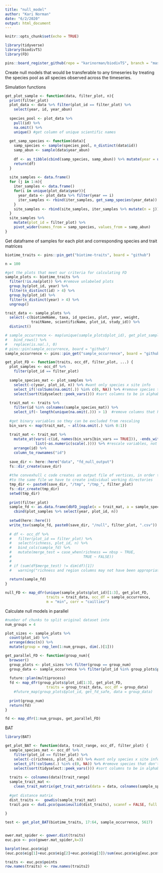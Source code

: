 ```yaml
---
title: "null_model"
author: "Kari Norman"
date: "6/2/2020"
output: html_document
---
```


```r
knitr::opts_chunk$set(echo = TRUE)
```

```r
library(tidyverse)
library(biodivTS)
library(FD)

pins::board_register_github(repo = "karinorman/biodivTS", branch = "master")
```

Create null models that would be transferable to any timeseries by treating the species pool as all species observed across the timeseries.

Simulation functions
```r
get_plot_sample <- function(data, filter_plot, n){
  print(filter_plot)
  plot_data <- data %>% filter(plot_id == filter_plot) %>%
    select(year, id, year_abun)
  
  species_pool <- plot_data %>%
    pull(id) %>%
    na.omit() %>%
    unique() #get column of unique scientific names
  
  get_samp_species <- function(data){
    samp_species <- sample(species_pool, n_distinct(data$id))
    samp_abun <- sample(data$year_abun)
      
    df <- as_tibble(cbind(samp_species, samp_abun)) %>% mutate(year = unique(data$year))
    return(df)
  }
  
  site_samples <- data.frame()
  for (j in 1:n){
    iter_samples <- data.frame()
    for(i in unique(plot_data$year)){
      year_data <- plot_data %>% filter(year == i)
      iter_samples <- rbind(iter_samples, get_samp_species(year_data))
    }
    site_samples <- rbind(site_samples, iter_samples %>% mutate(n = j))
  }
  site_samples %>%
    mutate(plot_id = filter_plot) %>%
    pivot_wider(names_from = samp_species, values_from = samp_abun)
}
```

Get dataframe of samples for each plot and corresponding species and trait matrices
```r
biotime_traits <- pins::pin_get("biotime-traits", board = "github")

n = 100

#get the plots that meet our criteria for calculating FD
sample_plots <- biotime_traits %>%
  filter(!is.na(plot)) %>% #remove unlabeled plots 
  group_by(plot_id, year) %>%
  filter(n_distinct(id) > 4) %>%
  group_by(plot_id) %>%
  filter(n_distinct(year) > 4) %>%
  ungroup()

trait_data <- sample_plots %>% 
  select(-c(biotimeName, taxa, id_species, plot, year, weight, 
            traitName, scientificName, plot_id, study_id)) %>%
  distinct()

# sample_occurrence <- map(unique(sample_plots$plot_id), get_plot_sample, data = sample_plots, n = n) %>%
#   bind_rows() %>%
#   replace(is.na(.), 0)
# pins::pin(sample_occurrence, board = "github")
sample_occurrence <- pins::pin_get("sample_occurrence", board = "github")

get_plot_FD <- function(traits, occ_df, filter_plot, ...) {
  plot_samples <- occ_df %>%
    filter(plot_id == filter_plot)
    
  sample_species_mat <- plot_samples %>%
    select(-c(year, plot_id, n)) %>% #want only species x site info
    select_if(!colSums(na.omit(.)) %in% c(0, NA)) %>% #remove species that don't occur in the plot
    select(sort(tidyselect::peek_vars())) #sort columns to be in alphabetical order, required for dbFDI()
  
  trait_mat <- traits %>%
    filter(id %in% colnames(sample_species_mat)) %>%
    select_if(~ length(unique(na.omit(.))) > 1)  #remove columns that have the same value for all columns
  
  #get binary variables so they can be excluded from rescaling 
  bin_vars <- map(trait_mat, ~ all(na.omit(.) %in% 0:1))
    
  trait_mat <- trait_mat %>%
    mutate_at(vars(-c(id, names(bin_vars[bin_vars == TRUE])), -ends_with("5cat")), 
              list(~as.numeric(scale(.)))) %>% #rescale variables, not binary or categorical
    arrange(id) %>%
    column_to_rownames("id")
  
  save_dir <- here::here("data", "fd_null_output")
  fs::dir_create(save_dir)
  
  #the convexhull c code creates an output file of vertices, in order to not have multiple threads writing
  #to the same file we have to create individual working directories
  tmp_dir <- paste0(save_dir, "/tmp", "/tmp_", filter_plot)
  fs::dir_create(tmp_dir)
  setwd(tmp_dir)
  
  print(filter_plot)
  sample_fd <- as.data.frame(dbFD_joggle(x = trait_mat, a = sample_species_mat, w.abun = TRUE, ...)) %>%
    cbind(plot_samples %>% select(year, plot_id, n))
  
  setwd(here::here())
  write_tsv(sample_fd, paste0(save_dir, "/null", filter_plot, ".csv"))
  
  # df <- occ_df %>%
  #   filter(plot_id == filter_plot) %>%
  #   select(richness, plot_id, n) %>%
  #   bind_cols(sample_fd) %>%
  #   mutate(merge_test = case_when(richness == nbsp ~ TRUE,
  #                                 TRUE ~ FALSE))
  # 
  # if (sum(df$merge_test) != dim(df)[1])
  #   warning("richness and region columns may not have been appropriately joined with FD data")
  
  return(sample_fd)
}

null_FD <- map_dfr(unique(sample_plots$plot_id)[1:3], get_plot_FD, 
                   traits = trait_data, occ_df = sample_occurrence,
                   m = "min", corr = "cailliez")
```

Calculate null models in parallel
```r
#number of chunks to split original dataset into 
num_groups = 4

plot_sizes <- sample_plots %>%
  count(plot_id) %>%
  arrange(desc(n)) %>%
  mutate(group = rep_len(1:num_groups, dim(.)[1]))

get_parallel_FD <- function(group_num){
  browser()
  group_plots <- plot_sizes %>% filter(group == group_num)
  group_data <- sample_occurrence %>% filter(plot_id %in% group_plots$plot_id)
  
  future::plan(multiprocess)
  fd <- map_dfr(group_plots$plot_id[1:3], get_plot_FD, 
                   traits = group_trait_data, occ_df = group_data)
    #future_map(group_plots$plot_id, get_fd_safe, data = group_data)
  
  print(group_num)
  return(fd)
}

fd <- map_dfr(1:num_groups, get_parallel_FD)
```

BAT
```r
library(BAT)

get_plot_BAT <- function(data, trait_range, occ_df, filter_plot) {
  sample_species_mat <- occ_df %>%
    filter(plot_id == filter_plot) %>%
    select(-c(richness, plot_id, n)) %>% #want only species x site info
    select_if(!colSums(.) %in% c(0, NA)) %>% #remove species that don't occur in the plot
    select(sort(tidyselect::peek_vars())) #sort columns to be in alphabetical order, required for dbFDI()
  
  traits <- colnames(data)[trait_range]
  sample_trait_mat <-
    clean_trait_matrix(get_trait_matrix(data = data, colnames(sample_species_mat), traits))
  
  #get distance matrix
  dist_traits <-  gowdis(sample_trait_mat)
  trait.pco <- dudi.pco(quasieuclid(dist_traits), scannf = FALSE, full = TRUE)
  
}

test <- get_plot_BAT(biotime_traits, 17:64, sample_occurrence, 5617)


ower.mat_spider <- gower.dist(traits)
euc.pco <- pco(gower.mat_spider,k=3)

barplot(euc.pco$eig)
(euc.pco$eig[1]+euc.pco$eig[2]+euc.pco$eig[3])/sum(euc.pco$eig[euc.pco$eig > 0]) #0.955 variance explained by first 3 axes

traits <- euc.pco$points
row.names(traits) <- row.names(traits2)
```

